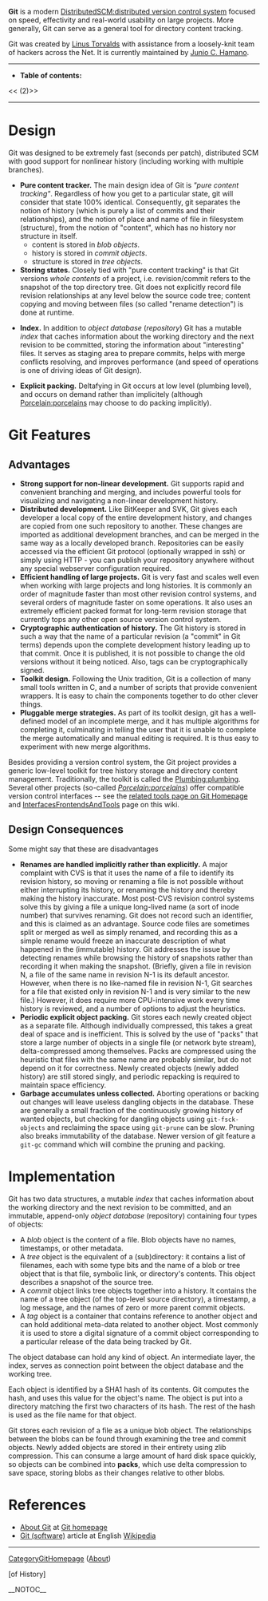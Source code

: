 <b>Git</b> is a modern [[DistributedSCM:distributed version control system]] focused on speed, effectivity and real-world usability on large projects.  More generally, Git can serve as a general tool for directory content tracking.

Git was created by [[Linus Torvalds]] with assistance from a loosely-knit team of hackers across the Net. It is currently maintained by [[Junio C. Hamano]].

----
* <b>Table of contents:</b>
<<<!-- ! TOC here -->(2)>>

----

= Design =
Git was designed to be extremely fast (seconds per patch), distributed SCM with good support for nonlinear history (including working with multiple branches).

* <b>Pure content tracker.</b> The main design idea of Git is <i>"pure content tracking"</i>.  Regardless of how you get to a particular state, git will consider that state 100% identical.  Consequently, git separates the notion of history (which is purely a list of  commits and their relationships), and the notion of place and name of file in filesystem (structure), from the notion of "content", which has no history nor structure in itself.
** content is stored in <i>blob objects</i>.
** history is stored in <i>commit objects</i>.
** structure is stored in <i>tree objects</i>.
* <b>Storing states.</b> Closely tied with "pure content tracking" is that Git versions <i>whole contents</i> of a project, i.e. revision/commit refers to the snapshot of the top directory tree. Git does not explicitly record file revision relationships at any level below the source code tree; content copying and moving between files (so called "rename detection") is done at runtime.
<!-- ## Three tier infrastructure: working directory, index, repository
 -->
* <b>Index.</b> In addition to <i>object database</i> (<i>repository</i>) Git has a mutable <i>index</i> that caches information about the working directory and the next revision to be committed, storing the information about "interesting" files. It serves as staging area to prepare commits, helps with merge conflicts resolving, and improves performance (and speed of operations is one of driving ideas of Git design).
<!-- ## Explicit packing
 -->
* <b>Explicit packing.</b> Deltafying in Git occurs at low level (plumbing level), and occurs on demand rather than implicitely (although [[Porcelain:porcelains]] may choose to do packing  implicitly).
= Git Features =
== Advantages ==
* <b>Strong support for non-linear development.</b>  Git supports rapid and convenient branching and merging, and includes powerful tools for visualizing and navigating a non-linear development history.
* <b>Distributed development.</b> Like Bit<code><nowiki></nowiki></code>Keeper and SVK, Git gives each developer a local copy of the entire development history, and changes are copied from one such repository to another. These changes are imported as additional development branches, and can be merged in the same way as a locally developed branch. Repositories can be easily accessed via the efficient Git protocol (optionally wrapped in ssh) or simply using HTTP - you can publish your repository anywhere without any special webserver configuration required.
* <b>Efficient handling of large projects.</b> Git is very fast and scales well even when working with large projects and long histories. It is commonly an order of magnitude faster than most other revision control systems, and several orders of magnitude faster on some operations. It also uses an extremely efficient packed format for long-term revision storage that currently tops any other open source version control system.
* <b>Cryptographic authentication of history.</b> The Git history is stored in such a way that the name of a particular revision (a "commit" in Git terms) depends upon the complete development history leading up to that commit. Once it is published, it is not possible to change the old versions without it being noticed. Also, tags can be cryptographically signed.
* <b>Toolkit design.</b> Following the Unix tradition, Git is a collection of many small tools written in C, and a number of scripts that provide convenient wrappers. It is easy to chain the components together to do other clever things.
* <b>Pluggable merge strategies.</b> As part of its toolkit design, git has a well-defined model of an incomplete merge, and it has multiple algorithms for completing it, culminating in telling the user that it is unable to complete the merge automatically and manual editing is required. It is thus easy to experiment with new merge algorithms.
Besides providing a version control system, the Git project provides a generic low-level toolkit for tree history storage and directory content management.  Traditionally, the toolkit is called the [[Plumbing:plumbing]].  Several other projects (so-called <i>[[Porcelain:porcelains]]</i>) offer compatible version control interfaces -- see the [http://git.or.cz/#tools related tools page on Git Homepage] and [[InterfacesFrontendsAndTools]] page on this wiki.

== Design Consequences ==
Some might say that these are disadvantages

* <b>Renames are handled implicitly rather than explicitly.</b> A major complaint with CVS is that it uses the name of a file to identify its revision history, so moving or renaming a file is not possible without either interrupting its history, or renaming the history and thereby making the history inaccurate. Most post-CVS revision control systems solve this by giving a file a unique long-lived name (a sort of inode number) that survives renaming. Git does not record such an identifier, and this is claimed as an advantage. Source code files are sometimes split or merged as well as simply renamed, and recording this as a simple rename would freeze an inaccurate description of what happened in the (immutable) history. Git addresses the issue by detecting renames while browsing the history of snapshots rather than recording it when making the snapshot. (Briefly, given a file in revision N, a file of the same name in revision N-1 is its default ancestor. However, when there is no like-named file in revision N-1, Git searches for a file that existed only in revision N-1 and is very similar to the new file.) However, it does require more CPU-intensive work every time history is reviewed, and a number of options to adjust the heuristics.
* <b>Periodic explicit object packing.</b> Git stores each newly created object as a separate file. Although individually compressed, this takes a great deal of space and is inefficient. This is solved by the use of "packs" that store a large number of objects in a single file (or network byte stream), delta-compressed among themselves. Packs are compressed using the heuristic that files with the same name are probably similar, but do not depend on it for correctness. Newly created objects (newly added history) are still stored singly, and periodic repacking is required to maintain space efficiency.
* <b>Garbage accumulates unless collected.</b> Aborting operations or backing out changes will leave useless dangling objects in the database. These are generally a small fraction of the continuously growing history of wanted objects, but checking for dangling objects using <code><nowiki>git-fsck-objects</nowiki></code> and reclaiming the space using <code><nowiki>git-prune</nowiki></code> can be slow. Pruning also breaks immutability of the database.  Newer version of git feature a <code><nowiki>git-gc</nowiki></code> command which will combine the pruning and packing.
= Implementation =
Git has two data structures, a mutable <i>index</i> that caches information about the working directory and the next revision to be committed, and an immutable, append-only <i>object database</i> (repository) containing four types of objects:

* A <i>blob</i> object is the content of a file. Blob objects have no names, timestamps, or other metadata.
* A <i>tree</i> object is the equivalent of a (sub)directory: it contains a list of filenames, each with some type bits and the name of a blob or tree object that is that file, symbolic link, or directory's contents. This object describes a snapshot of the source tree.
* A <i>commit</i> object links tree objects together into a history. It contains the name of a tree object (of the top-level source directory), a timestamp, a log message, and the names of zero or more parent commit objects.
* A <i>tag</i> object is a container that contains reference to another object and can hold additional meta-data related to another object. Most commonly it is used to store a digital signature of a commit object corresponding to a particular release of the data being tracked by Git.
The object database can hold any kind of object. An intermediate layer, the index, serves as connection point between the object database and the working tree.

Each object is identified by a SHA1 hash of its contents. Git computes the hash, and uses this value for the object's name. The object is put into a directory matching the first two characters of its hash. The rest of the hash is used as the file name for that object.

Git stores each revision of a file as a unique blob object. The relationships between the blobs can be found through examining the tree and commit objects. Newly added objects are stored in their entirety using zlib compression. This can consume a large amount of hard disk space quickly, so objects can be combined into <b>packs</b>, which use delta compression to save space, storing blobs as their changes relative to other blobs.

= References =
* [http://git.or.cz/#about About Git] at [http://git.or.cz/ Git homepage]
* [[WikiPedia:Git_(software)|Git (software)]] article at English [http://en.wikipedia.org Wikipedia]
----
[[CategoryGitHomepage]] ([http://git.or.cz/#about About])

[of History]

__NOTOC__